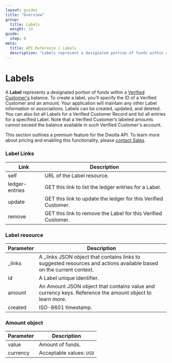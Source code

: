 ```yaml
---
layout: guides
title: "Overview"
group:
  title: Labels
  weight: 13
guide:
  step: 0
meta:
  title: API Reference | Labels
  description: "Labels represent a designated portion of funds within a Verified Customer's balance. Create, remove, and list them using the Dwolla API."
---
```


# Labels

A **Label** represents a designated portion of funds within a [Verified Customer's](https://developers.dwolla.com/concepts/customer-types#verified-customer) balance. To create a label, you’ll specify the ID of a Verified Customer and an amount. Your application will maintain any other Label information or associations. Labels can be created, updated, and deleted. You can also list all Labels for a Verified Customer Record and list all entries for a specified Label. Note that a Verified Customer’s labeled amounts cannot exceed the balance available in such Verified Customer's account.

<AlertBar variation="warning">
  This section outlines a premium feature for the Dwolla API. To learn more
  about pricing and enabling this functionality, please
  <a href="https://www.dwolla.com/contact?b=apidocs">contact Sales</a>.
</AlertBar>

### Label Links

| Link           | Description                                                    |
| -------------- | -------------------------------------------------------------- |
| self           | URL of the Label resource.                                     |
| ledger-entries | GET this link to list the ledger entries for a Label.          |
| update         | GET this link to update the ledger for this Verified Customer. |
| remove         | GET this link to remove the Label for this Verified Customer.  |

### Label resource

| Parameter | Description                                                                                                          |
| --------- | -------------------------------------------------------------------------------------------------------------------- |
| \_links   | A \_links JSON object that contains links to suggested resources and actions available based on the current context. |
| id        | A Label unique identifier.                                                                                           |
| amount    | An Amount JSON object that contains value and currency keys. Reference the amount object to learn more.              |
| created   | ISO-8601 timestamp.                                                                                                  |

### Amount object

| Parameter | Description              |
| --------- | ------------------------ |
| value     | Amount of funds.         |
| currency  | Acceptable values: `USD` |
